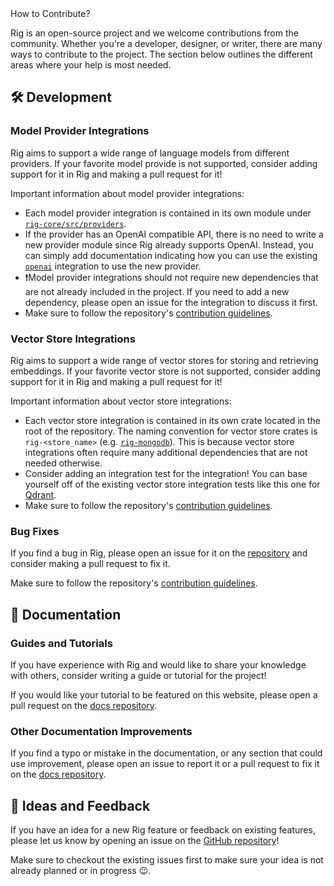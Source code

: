 <div className="section-title">How to Contribute?</div>

Rig is an open-source project and we welcome contributions from the community. 
Whether you're a developer, designer, or writer, there are many ways to contribute to the project. 
The section below outlines the different areas where your help is most needed.

## 🛠️ Development
### Model Provider Integrations
Rig aims to support a wide range of language models from different providers.
If your favorite model provide is not supported, consider adding support for it in Rig and making a pull request for it!

Important information about model provider integrations:
- Each model provider integration is contained in its own module under [`rig-core/src/providers`](https://github.com/0xPlaygrounds/rig/tree/main/rig-core/src/providers).
- If the provider has an OpenAI compatible API, there is no need to write a new provider module since Rig already supports OpenAI. 
Instead, you can simply add documentation indicating how you can use the existing [`openai`](https://github.com/0xPlaygrounds/rig/blob/main/rig-core/src/providers/openai.rs) integration to use the new provider.
- ❗Model provider integrations should not require new dependencies that are not already included in the project. 
If you need to add a new dependency, please open an issue for the integration to discuss it first.
- Make sure to follow the repository's [contribution guidelines](https://github.com/0xPlaygrounds/rig/blob/main/CONTRIBUTING.md).

### Vector Store Integrations
Rig aims to support a wide range of vector stores for storing and retrieving embeddings. 
If your favorite vector store is not supported, consider adding support for it in Rig and making a pull request for it!

Important information about vector store integrations:
- Each vector store integration is contained in its own crate located in the root of the repository. 
The naming convention for vector store crates is `rig-<store_name>` (e.g. [`rig-mongodb`](https://github.com/0xPlaygrounds/rig/tree/main/rig-mongodb)). 
This is because vector store integrations often require many additional dependencies that are not needed otherwise.
- Consider adding an integration test for the integration! You can base yourself off of the existing vector store integration tests like this one for [Qdrant](https://github.com/0xPlaygrounds/rig/blob/main/rig-qdrant/tests/integration_tests.rs).
- Make sure to follow the repository's [contribution guidelines](https://github.com/0xPlaygrounds/rig/blob/main/CONTRIBUTING.md).

### Bug Fixes
If you find a bug in Rig, please open an issue for it on the [repository](https://github.com/0xPlaygrounds/rig/issues) and consider making a pull request to fix it.

Make sure to follow the repository's [contribution guidelines](https://github.com/0xPlaygrounds/rig/blob/main/CONTRIBUTING.md).

## 📝 Documentation
### Guides and Tutorials
If you have experience with Rig and would like to share your knowledge with others, consider writing a guide or tutorial for the project!

If you would like your tutorial to be featured on this website, please open a pull request on the [docs repository](https://github.com/0xPlaygrounds/rig-docs).

### Other Documentation Improvements
If you find a typo or mistake in the documentation, or any section that could use improvement, please open an issue to report it or a pull request to fix it on the [docs repository](https://github.com/0xPlaygrounds/rig-docs).

## 🧠 Ideas and Feedback
If you have an idea for a new Rig feature or feedback on existing features, please let us know by opening an issue on the [GitHub repository](https://github.com/0xPlaygrounds/rig/issues)!

Make sure to checkout the existing issues first to make sure your idea is not already planned or in progress 😉.